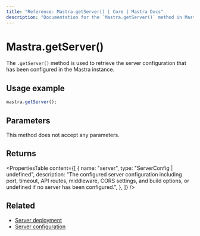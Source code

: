 ```yaml
---
title: "Reference: Mastra.getServer() | Core | Mastra Docs"
description: "Documentation for the `Mastra.getServer()` method in Mastra, which retrieves the configured server configuration."
---
```


# Mastra.getServer()

The `.getServer()` method is used to retrieve the server configuration that has been configured in the Mastra instance.

## Usage example

```typescript copy
mastra.getServer();
```

## Parameters

This method does not accept any parameters.

## Returns

<PropertiesTable
  content={[
    {
      name: "server",
      type: "ServerConfig | undefined",
      description:
        "The configured server configuration including port, timeout, API routes, middleware, CORS settings, and build options, or undefined if no server has been configured.",
    },
  ]}
/>

## Related

- [Server deployment](/docs/deployment/server-deployment)
- [Server configuration](/docs/server-db/custom-api-routes)
